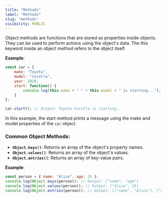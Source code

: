 ```yaml
---
title: "Methods"
label: "Methods"
slug: "methods"
visibility: PUBLIC
---
```


Object methods are functions that are stored as properties inside objects. They can be used to perform actions using the object's data. The this keyword inside an object method refers to the object itself.

**Example**:

```js
const car = {
    make: "Toyota",
    model: "Corolla",
    year: 2020,
    start: function() {
        console.log(this.make + " " + this.model + " is starting...");
    }
};

car.start(); // Output: Toyota Corolla is starting...
```
In this example, the start method prints a message using the make and model properties of the `car` object.

### Common Object Methods:

- **`Object.keys()`**: Returns an array of the object's property names.
- **`Object.values()`**: Returns an array of the object's values.
- **`Object.entries()`**: Returns an array of key-value pairs.

**Example**:
```js
const person = { name: "Alice", age: 25 };
console.log(Object.keys(person)); // Output: ["name", "age"]
console.log(Object.values(person)); // Output: ["Alice", 25]
console.log(Object.entries(person)); // Output: [["name", "Alice"], ["age", 25]]
```
